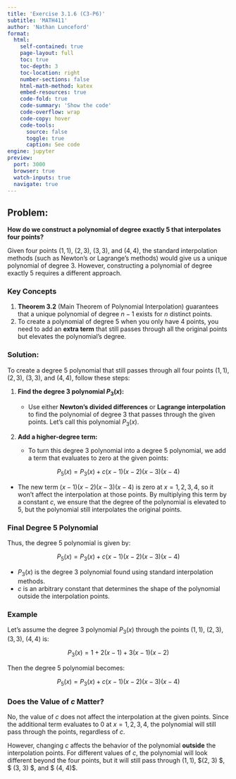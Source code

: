 ```yaml
---
title: 'Exercise 3.1.6 (C3-P6)'
subtitle: 'MATH411'
author: 'Nathan Lunceford'
format:
  html:
    self-contained: true
    page-layout: full
    toc: true
    toc-depth: 3
    toc-location: right
    number-sections: false
    html-math-method: katex
    embed-resources: true
    code-fold: true
    code-summary: 'Show the code'
    code-overflow: wrap
    code-copy: hover
    code-tools:
      source: false
      toggle: true
      caption: See code
engine: jupyter
preview:
  port: 3000
  browser: true
  watch-inputs: true
  navigate: true
---
```


## **Problem:**

**How do we construct a polynomial of degree exactly 5 that interpolates four points?**

Given four points $(1, 1)$, $(2, 3)$, $(3, 3)$, and $(4, 4)$, the standard interpolation methods (such as Newton’s or Lagrange’s methods) would give us a unique polynomial of degree 3. However, constructing a polynomial of degree exactly 5 requires a different approach.

### **Key Concepts**

1. **Theorem 3.2** (Main Theorem of Polynomial Interpolation) guarantees that a unique polynomial of degree $n-1$ exists for $n$ distinct points.
2. To create a polynomial of degree 5 when you only have 4 points, you need to add an **extra term** that still passes through all the original points but elevates the polynomial’s degree.

### **Solution:**

To create a degree 5 polynomial that still passes through all four points $(1, 1)$, $(2, 3)$, $(3, 3)$, and $(4, 4)$, follow these steps:

1. **Find the degree 3 polynomial $P_3(x)$:**

   - Use either **Newton’s divided differences** or **Lagrange interpolation** to find the polynomial of degree 3 that passes through the given points. Let’s call this polynomial $P_3(x)$.

2. **Add a higher-degree term:**
   - To turn this degree 3 polynomial into a degree 5 polynomial, we add a term that evaluates to zero at the given points:

$$P_5(x) = P_3(x) + c(x - 1)(x - 2)(x - 3)(x - 4)$$

- The new term $(x - 1)(x - 2)(x - 3)(x - 4)$ is zero at $x = 1, 2, 3, 4$, so it won’t affect the interpolation at those points. By multiplying this term by a constant $c$, we ensure that the degree of the polynomial is elevated to 5, but the polynomial still interpolates the original points.

### **Final Degree 5 Polynomial**

Thus, the degree 5 polynomial is given by:

$$P_5(x) = P_3(x) + c(x - 1)(x - 2)(x - 3)(x - 4)$$

- $P_3(x)$ is the degree 3 polynomial found using standard interpolation methods.
- $c$ is an arbitrary constant that determines the shape of the polynomial outside the interpolation points.

### **Example**

Let’s assume the degree 3 polynomial $P_3(x)$ through the points $(1, 1)$, $(2, 3)$, $(3, 3)$, $(4, 4)$ is:

$$P_3(x) = 1 + 2(x - 1) + 3(x - 1)(x - 2)$$

Then the degree 5 polynomial becomes:

$$P_5(x) = P_3(x) + c(x - 1)(x - 2)(x - 3)(x - 4)$$

### **Does the Value of $c$ Matter?**

No, the value of $c$ does not affect the interpolation at the given points. Since the additional term evaluates to 0 at $x = 1, 2, 3, 4$, the polynomial will still pass through the points, regardless of $c$.

However, changing $c$ affects the behavior of the polynomial **outside** the interpolation points. For different values of $c$, the polynomial will look different beyond the four points, but it will still pass through $(1, 1)$, $(2, 3) $, $ (3, 3) $, and $ (4, 4)$.
